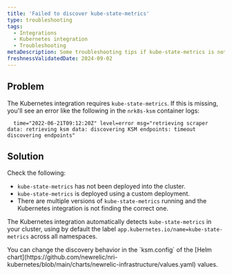 ```yaml
---
title: 'Failed to discover kube-state-metrics'
type: troubleshooting
tags:
  - Integrations
  - Kubernetes integration
  - Troubleshooting
metaDescription: Some troubleshooting tips if kube-state-metrics is not found.
freshnessValidatedDate: 2024-09-02
---
```


## Problem

The Kubernetes integration requires `kube-state-metrics`. If this is missing, you'll see an error like the following in the `nrk8s-ksm` container logs:

  ```shell
    time="2022-06-21T09:12:20Z" level=error msg="retrieving scraper data: retrieving ksm data: discovering KSM endpoints: timeout discovering endpoints"
  ```

## Solution

Check the following:

  * `kube-state-metrics` has not been deployed into the cluster.
  * `kube-state-metrics` is deployed using a custom deployment.
  * There are multiple versions of `kube-state-metrics` running and the Kubernetes integration is not finding the correct one.

The Kubernetes integration automatically detects `kube-state-metrics` in your cluster, using by default the label `app.kubernetes.io/name=kube-state-metrics` across all namespaces.


<Callout variant="tip">
  You can change the discovery behavior in the `ksm.config` of the [Helm chart](https://github.com/newrelic/nri-kubernetes/blob/main/charts/newrelic-infrastructure/values.yaml) values.
</Callout>
